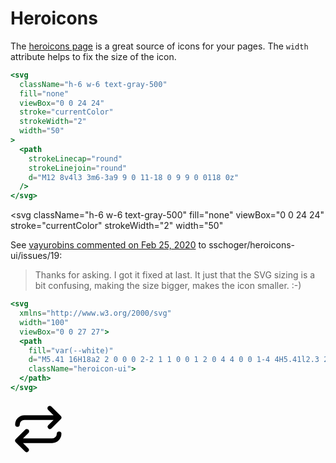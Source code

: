 # Heroicons

The [heroicons page](https://heroicons.com/) is a great source of icons for your pages.
The `width` attribute helps to fix the size of the icon.

```jsx {7}
<svg
  className="h-6 w-6 text-gray-500"
  fill="none"
  viewBox="0 0 24 24"
  stroke="currentColor"
  strokeWidth="2"
  width="50" 
>
  <path
    strokeLinecap="round"
    strokeLinejoin="round"
    d="M12 8v4l3 3m6-3a9 9 0 11-18 0 9 9 0 0118 0z"
  />
</svg>
```

<svg
  className="h-6 w-6 text-gray-500"
  fill="none"
  viewBox="0 0 24 24"
  stroke="currentColor"
  strokeWidth="2"
  width="50" 
>
  <path
    strokeLinecap="round"
    strokeLinejoin="round"
    d="M12 8v4l3 3m6-3a9 9 0 11-18 0 9 9 0 0118 0z"
  />
</svg>

See [vayurobins commented on Feb 25, 2020](https://github.com/sschoger/heroicons-ui/issues/19) to  sschoger/heroicons-ui/issues/19:

> Thanks for asking. I got it fixed at last. It just that the SVG sizing is a bit confusing, making the size bigger, makes the icon smaller. :-)



```jsx {3}
<svg 
  xmlns="http://www.w3.org/2000/svg" 
  width="100" 
  viewBox="0 0 27 27">
  <path 
    fill="var(--white)" 
    d="M5.41 16H18a2 2 0 0 0 2-2 1 1 0 0 1 2 0 4 4 0 0 1-4 4H5.41l2.3 2.3a1 1 0 0 1-1.42 1.4l-4-4a1 1 0 0 1 0-1.4l4-4a1 1 0 1 1 1.42 1.4L5.4 16zM6 8a2 2 0 0 0-2 2 1 1 0 0 1-2 0 4 4 0 0 1 4-4h12.59l-2.3-2.3a1 1 0 1 1 1.42-1.4l4 4a1 1 0 0 1 0 1.4l-4 4a1 1 0 0 1-1.42-1.4L18.6 8H6z" 
    className="heroicon-ui">
  </path>
</svg>
```

<svg 
  xmlns="http://www.w3.org/2000/svg" 
  width="100" 
  viewBox="0 0 27 27">
  <path 
    fill="var(--white)" 
    d="M5.41 16H18a2 2 0 0 0 2-2 1 1 0 0 1 2 0 4 4 0 0 1-4 4H5.41l2.3 2.3a1 1 0 0 1-1.42 1.4l-4-4a1 1 0 0 1 0-1.4l4-4a1 1 0 1 1 1.42 1.4L5.4 16zM6 8a2 2 0 0 0-2 2 1 1 0 0 1-2 0 4 4 0 0 1 4-4h12.59l-2.3-2.3a1 1 0 1 1 1.42-1.4l4 4a1 1 0 0 1 0 1.4l-4 4a1 1 0 0 1-1.42-1.4L18.6 8H6z" 
    className="heroicon-ui">
  </path>
</svg>
